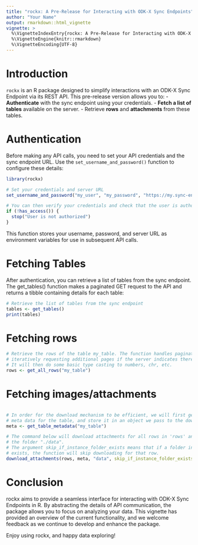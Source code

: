 ```yaml
---
title: "rockx: A Pre-Release for Interacting with ODK-X Sync Endpoints"
author: "Your Name"
output: rmarkdown::html_vignette
vignette: >
  %\VignetteIndexEntry{rockx: A Pre-Release for Interacting with ODK-X Sync Endpoints}
  %\VignetteEngine{knitr::rmarkdown}
  %\VignetteEncoding{UTF-8}
---
```


# Introduction

`rockx` is an R package designed to simplify interactions with an ODK-X Sync Endpoint via its REST API. This pre-release version allows you to:
- **Authenticate** with the sync endpoint using your credentials.
- **Fetch a list of tables** available on the server.
- Retrieve **rows**  and **attachments** from these tables.

# Authentication

Before making any API calls, you need to set your API credentials and the sync endpoint URL. Use the `set_username_and_password()` function to configure these details:

```r
library(rockx)

# Set your credentials and server URL
set_username_and_password("my_user", "my_password", "https://my.sync-endpoint.com")

# You can then verify your credentials and check that the user is authorized to download data (must be a SITE ADMIN) with has_access():
if (!has_access()) {
  stop("User is not authorized")
}
```

This function stores your username, password, and server URL as environment variables for use in subsequent API calls.

# Fetching Tables

After authentication, you can retrieve a list of tables from the sync endpoint. The get_tables() function makes a paginated GET request to the API and returns a tibble containing details for each table:
```r
# Retrieve the list of tables from the sync endpoint
tables <- get_tables()
print(tables)

```

# Fetching rows
```r
# Retrieve the rows of the table my_table. The function handles pagination automatically by
# iteratively requesting additional pages if the server indicates there are more results.
# It will then do some basic type casting to numbers, chr, etc.
rows <- get_all_rows("my_table")

```

# Fetching images/attachments
```r

# In order for the download mechanism to be efficient, we will first get the
# meta data for the table, and store it in an object we pass to the download function
meta <- get_table_metadata("my_table")

# The command below will download attachments for all rows in 'rows' and save them to
# the folder "./data". 
# The argument skip_if_instance_folder_exists means that if a folder in "./data/<id of row>"
# exists, the function will skip downloading for that row.
download_attachments(rows, meta, "data", skip_if_instance_folder_exists = TRUE)

```

# Conclusion  

rockx aims to provide a seamless interface for interacting with ODK-X Sync Endpoints in R. By abstracting the details of API communication, the package allows you to focus on analyzing your data. This vignette has provided an overview of the current functionality, and we welcome feedback as we continue to develop and enhance the package.

Enjoy using rockx, and happy data exploring!